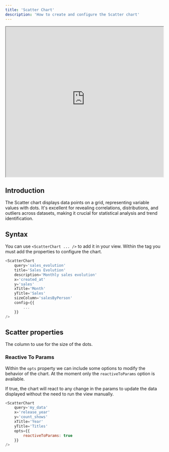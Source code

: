 ```yaml
---
title: 'Scatter Chart'
description: 'How to create and configure the Scatter chart'
---
```


<iframe class="rounded-xl" src="https://docs-charts-examples.fly.dev/visualizations/scatter" width="100%" height="480"> </iframe>

## Introduction
The Scatter chart displays data points on a grid, representing variable values with dots. It's excellent for revealing correlations, distributions, and outliers across datasets, making it crucial for statistical analysis and trend identification.

## Syntax
You can use `<ScatterChart ... />` to add it in your view. Within the tag you must add the properties to configure the chart.

``` js
<ScatterChart
	query='sales_evolution'
    title='Sales Evolution'
    description='Monthly sales evolution'
    x='created_at'
    y='sales'
    xTitle='Month'
    yTitle='Sales'
    sizeColumn='salesByPerson'
    config={{
        ...
    }}
/>
```
## Scatter properties

<ParamField path="sizeColumn" type="string">
  The column to use for the size of the dots.
</ParamField>

<CommonChartsDocs />

### Reactive To Params

Within the `opts` property we can include some options to modify the behavior of the chart. At the moment only the `reactiveToParams` option is available.

<ParamField path="reactiveToParams" type="boolean">
    If true, the chart will react to any change in the params to update the data displayed without the need to run the view manually.
</ParamField>

```js
<ScatterChart
    query='my_data'
    x='release_year'
    y='count_shows'
    xTitle='Year'
    yTitle='Titles'
    opts={{
        reactiveToParams: true
    }}
/>
```
